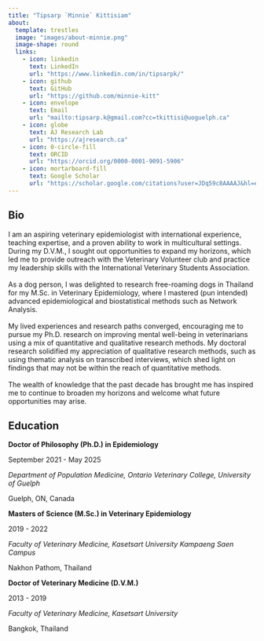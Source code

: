```yaml
---
title: "Tipsarp `Minnie` Kittisiam"
about:
  template: trestles
  image: "images/about-minnie.png"
  image-shape: round
  links:
    - icon: linkedin
      text: LinkedIn
      url: "https://www.linkedin.com/in/tipsarpk/"
    - icon: github
      text: GitHub
      url: "https://github.com/minnie-kitt"
    - icon: envelope
      text: Email
      url: "mailto:tipsarp.k@gmail.com?cc=tkittisi@uoguelph.ca"
    - icon: globe
      text: AJ Research Lab
      url: "https://ajresearch.ca"
    - icon: 0-circle-fill
      text: ORCID
      url: "https://orcid.org/0000-0001-9091-5906"
    - icon: mortarboard-fill
      text: Google Scholar
      url: "https://scholar.google.com/citations?user=JDq59c8AAAAJ&hl=en"
---
```


## Bio

I am an aspiring veterinary epidemiologist with international experience, teaching expertise, and a proven ability to work in multicultural settings. During my D.V.M., I sought out opportunities to expand my horizons, which led me to provide outreach with the Veterinary Volunteer club and practice my leadership skills with the International Veterinary Students Association.\
\
As a dog person, I was delighted to research free-roaming dogs in Thailand for my M.Sc. in Veterinary Epidemiology, where I mastered (pun intended) advanced epidemiological and biostatistical methods such as Network Analysis.\
\
My lived experiences and research paths converged, encouraging me to pursue my Ph.D. research on improving mental well-being in veterinarians using a mix of quantitative and qualitative research methods. My doctoral research solidified my appreciation of qualitative research methods, such as using thematic analysis on transcribed interviews, which shed light on findings that may not be within the reach of quantitative methods.\
\
The wealth of knowledge that the past decade has brought me has inspired me to continue to broaden my horizons and welcome what future opportunities may arise.

## Education

**Doctor of Philosophy (Ph.D.) in Epidemiology**

September 2021 - May 2025

*Department of Population Medicine, Ontario Veterinary College, University of Guelph*

Guelph, ON, Canada

**Masters of Science (M.Sc.) in Veterinary Epidemiology**

2019 - 2022

*Faculty of Veterinary Medicine, Kasetsart University Kampaeng Saen Campus*

Nakhon Pathom, Thailand

**Doctor of Veterinary Medicine (D.V.M.)**

2013 - 2019

*Faculty of Veterinary Medicine, Kasetsart University*

Bangkok, Thailand
